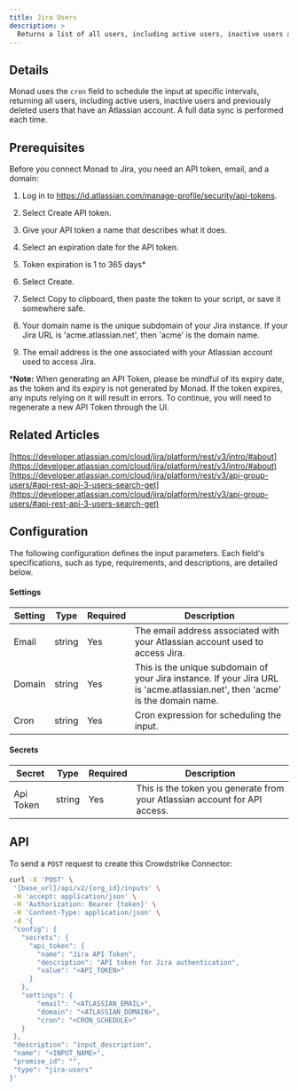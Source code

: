 ```yaml
---
title: Jira Users
description: >
  Returns a list of all users, including active users, inactive users and previously deleted users that have an Atlassian account, associated with your Jira site.
---
```


## Details

Monad uses the `cron` field to schedule the input at specific intervals, returning all users, including active users, inactive users and previously deleted users that have an Atlassian account. A full data sync is performed each time.

## Prerequisites
Before you connect Monad to Jira, you need an API token, email, and a domain:

1. Log in to https://id.atlassian.com/manage-profile/security/api-tokens.

2. Select Create API token.

3. Give your API token a name that describes what it does.

4. Select an expiration date for the API token.

5. Token expiration is 1 to 365 days*

6. Select Create.

7. Select Copy to clipboard, then paste the token to your script, or save it somewhere safe.

8. Your domain name is the unique subdomain of your Jira instance. If your Jira URL is 'acme.atlassian.net', then 'acme' is the domain name.

9. The email address is the one associated with your Atlassian account used to access Jira.

***Note:** When generating an API Token, please be mindful of its expiry date, as the token and its expiry is not generated by Monad. If the token expires, any inputs relying on it will result in errors. To continue, you will need to regenerate a new API Token through the UI.

## Related Articles

[https://developer.atlassian.com/cloud/jira/platform/rest/v3/intro/#about](https://developer.atlassian.com/cloud/jira/platform/rest/v3/intro/#about)
[https://developer.atlassian.com/cloud/jira/platform/rest/v3/api-group-users/#api-rest-api-3-users-search-get](https://developer.atlassian.com/cloud/jira/platform/rest/v3/api-group-users/#api-rest-api-3-users-search-get)

## Configuration
The following configuration defines the input parameters. Each field's specifications, such as type, requirements, and descriptions, are detailed below.

#### Settings

| Setting | Type | Required | Description |
|---------|------|----------|-------------|
| Email | string | Yes | The email address associated with your Atlassian account used to access Jira. |
| Domain | string | Yes | This is the unique subdomain of your Jira instance. If your Jira URL is 'acme.atlassian.net', then 'acme' is the domain name. |
| Cron | string | Yes | Cron expression for scheduling the input. |

#### Secrets

| Secret | Type | Required | Description |
|---------|------|----------|-------------|
| Api Token | string | Yes | This is the token you generate from your Atlassian account for API access. |

## API

To send a `POST` request to create this Crowdstrike Connector:

```bash
curl -X 'POST' \
 '{base_url}/api/v2/{org_id}/inputs' \
 -H 'accept: application/json' \
 -H 'Authorization: Bearer {token}' \
 -H 'Content-Type: application/json' \
 -d '{
 "config": {
   "secrets": {
     "api_token": {
       "name": "Jira API Token",
       "description": "API token for Jira authentication",
       "value": "<API_TOKEN>"
     }
   },
   "settings": {
       "email": "<ATLASSIAN_EMAIL>",
       "domain": "<ATLASSIAN_DOMAIN>",
       "cron": "<CRON_SCHEDULE>"
   }
 },
 "description": "input_description",
 "name": "<INPUT_NAME>",
 "promise_id": "",
 "type": "jira-users"
}'
```

